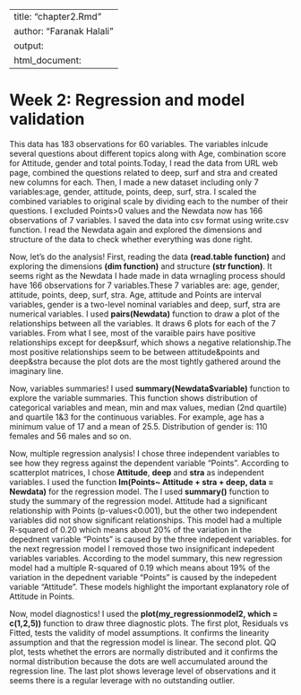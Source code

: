
---
title: "chapter2.Rmd"
author: "Faranak Halali"
output: 
  html_document:
---


# Week 2: Regression and model validation
This data has 183 observations for 60 variables. The variables inlcude several questions about different topics along with Age, combination score for Attitude, gender and total points.Today, I read the data from URL web page, combined the questions related to deep, surf and stra and created new columns for each. Then, I made a new dataset including only 7 variables:age, gender, attitude, points, deep, surf, stra. I scaled the combined variables to original scale by dividing each to the number of their questions. I excluded Points>0 values and the Newdata now has 166 observations of 7 variables. I saved the data into csv format using write.csv function. I read the Newdata again and explored the dimensions and structure of the data to check whether everything was done right.

Now, let's do the analysis!
First, reading the data **(read.table function)** and exploring the dimensions **(dim function)** and structure **(str function)**. It seems right as the Newdata I hade made in data wrnagling process should have 166 observations for 7 variables.These 7 variables are: age, gender, attitude, points, deep, surf, stra. Age, attitude and Points are interval variables, gender is a two-level nominal variables and deep, surf, stra are numerical variables. 
I used **pairs(Newdata)** function to draw a plot of the relationships between all the variables. It draws 6 plots for each of the 7 variables. From what I see, most of the varaible pairs have positive relationships except for deep&surf, which shows a negative relationship.The most positive relationships seem to be between attitude&points and deep&stra because the plot dots are the most tightly gathered around the imaginary line.

Now, variables summaries!
I used **summary(Newdata$variable)** function to explore the variable summaries. This function shows distribution of categorical variables and mean, min and max values, median (2nd quartile) and quartile 1&3 for the continuous variables. For example, age has a minimum value of 17 and a mean of 25.5. Distribution of gender is: 110 females and 56 males and so on.

Now, multiple regression analysis!
I chose three independent variables to see how they regress against the dependent variable "Points". According to scatterplot matrices, I chose **Attitude**, **deep** and **stra** as independent variables. I used the function **lm(Points~ Attitude + stra + deep, data = Newdata)** for the regression model. The I used **summary()** function to study the summary of the regression model. Attitude had a significant relationship with Points (p-values<0.001), but the other two independent variables did not show significant relationships. This model had a multiple R-squared of 0.20 which means about 20% of the variation in the depednent variable "Points" is caused by the three indepedent variables. for the next regression model I removed those two insignificant indepedent variables variables. According to the model summary, this new regression model had a multiple R-squared of 0.19 which means about 19% of the variation in the depednent variable "Points" is caused by the indepedent variable "Attitude". These models highlight the important explanatory role of Attitude in Points. 

Now, model diagnostics!
I used the **plot(my_regressionmodel2, which = c(1,2,5))** function to draw three diagnostic plots. The first plot, Residuals vs Fitted, tests the validity of model assumptions. It confirms the linearity assumption and that the regression model is linear. The second plot. QQ plot, tests whethet the errors are normally distributed and it confirms the normal distribution because the dots are well accumulated around the regression line. The last plot shows leverage level of observations and it seems there is a regular leverage with no outstanding outlier. 